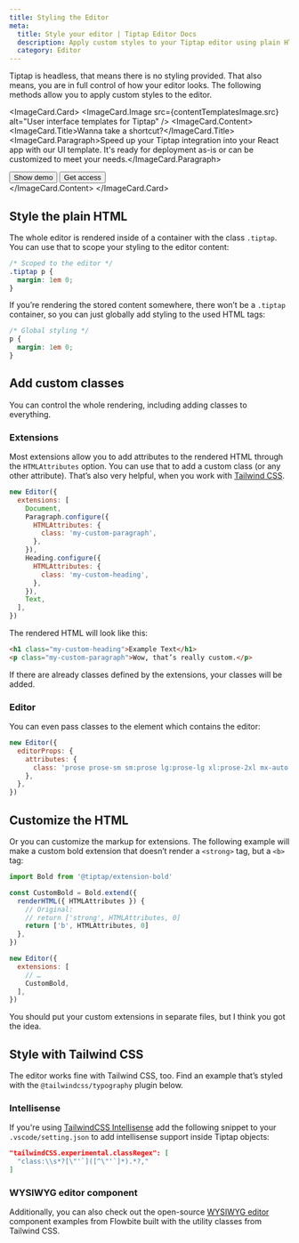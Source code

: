 ```yaml
---
title: Styling the Editor
meta:
  title: Style your editor | Tiptap Editor Docs
  description: Apply custom styles to your Tiptap editor using plain HTML, custom classes, or Tailwind CSS. Learn more in the docs!
  category: Editor
---
```




Tiptap is headless, that means there is no styling provided. That also means, you are in full control of how your editor looks. The following methods allow you to apply custom styles to the editor.

<ImageCard.Card>
    <ImageCard.Image src={contentTemplatesImage.src} alt="User interface templates for Tiptap" />
    <ImageCard.Content>
        <ImageCard.Title>Wanna take a shortcut?</ImageCard.Title>
        <ImageCard.Paragraph>Speed up your Tiptap integration into your React app with our UI template. It's ready for deployment as-is or can be customized to meet your needs.</ImageCard.Paragraph>
        <div className="flex items-center gap-2 mt-8">
            <Button asChild variant="secondary">
                <Link href="https://templates.tiptap.dev/">
                    Show demo
                    <ArrowRightIcon className="size-4" />
                </Link>
            </Button>
            <Button asChild variant="tertirary">
                <Link href="https://cloud.tiptap.dev/react-templates">
                    Get access
                    <ArrowRightIcon className="size-4" />
                </Link>
            </Button>
        </div>
    </ImageCard.Content>
</ImageCard.Card>

## Style the plain HTML

The whole editor is rendered inside of a container with the class `.tiptap`. You can use that to scope your styling to the editor content:

```css
/* Scoped to the editor */
.tiptap p {
  margin: 1em 0;
}
```

If you’re rendering the stored content somewhere, there won’t be a `.tiptap` container, so you can just globally add styling to the used HTML tags:

```css
/* Global styling */
p {
  margin: 1em 0;
}
```

## Add custom classes

You can control the whole rendering, including adding classes to everything.

### Extensions

Most extensions allow you to add attributes to the rendered HTML through the `HTMLAttributes` option. You can use that to add a custom class (or any other attribute). That’s also very helpful, when you work with [Tailwind CSS](https://tailwindcss.com/).

```js
new Editor({
  extensions: [
    Document,
    Paragraph.configure({
      HTMLAttributes: {
        class: 'my-custom-paragraph',
      },
    }),
    Heading.configure({
      HTMLAttributes: {
        class: 'my-custom-heading',
      },
    }),
    Text,
  ],
})
```

The rendered HTML will look like this:

```html
<h1 class="my-custom-heading">Example Text</h1>
<p class="my-custom-paragraph">Wow, that’s really custom.</p>
```

If there are already classes defined by the extensions, your classes will be added.

### Editor

You can even pass classes to the element which contains the editor:

```js
new Editor({
  editorProps: {
    attributes: {
      class: 'prose prose-sm sm:prose lg:prose-lg xl:prose-2xl mx-auto focus:outline-none',
    },
  },
})
```

## Customize the HTML

Or you can customize the markup for extensions. The following example will make a custom bold extension that doesn’t render a `<strong>` tag, but a `<b>` tag:

```js
import Bold from '@tiptap/extension-bold'

const CustomBold = Bold.extend({
  renderHTML({ HTMLAttributes }) {
    // Original:
    // return ['strong', HTMLAttributes, 0]
    return ['b', HTMLAttributes, 0]
  },
})

new Editor({
  extensions: [
    // …
    CustomBold,
  ],
})
```

You should put your custom extensions in separate files, but I think you got the idea.

## Style with Tailwind CSS

The editor works fine with Tailwind CSS, too. Find an example that’s styled with the `@tailwindcss/typography` plugin below.

<CodeDemo path="/Experiments/Tailwind?inline=false" />

### Intellisense

If you're using [TailwindCSS Intellisense](https://marketplace.visualstudio.com/items?itemName=bradlc.vscode-tailwindcss) add the following snippet to your `.vscode/setting.json` to add intellisense support inside Tiptap objects:

```json
"tailwindCSS.experimental.classRegex": [
  "class:\\s*?[\"'`]([^\"'`]*).*?,"
]
```

### WYSIWYG editor component

Additionally, you can also check out the open-source [WYSIWYG editor](https://flowbite.com/docs/plugins/wysiwyg/) component examples from Flowbite built with the utility classes from Tailwind CSS.